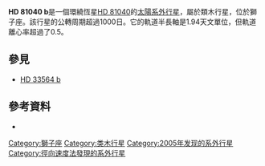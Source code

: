 {{Planetbox begin 
| name =  HD 81040 b
}}
{{Planetbox star
| star = [[HD_81040|HD 81040]]
| constell = [[獅子座|獅子座]]
| RA = {{RA|09|23|47.0873}}
| DEC = {{DEC|+20|21|52.034}}
| app_mag = 7.72
| dist_ly = 106.2 ± 4.27
| dist_pc = 32.56 ± 1.31
| class = G2/G3
}}
{{Planetbox orbit
| semimajor = 1.94
| eccentricity = 0.526 ± 0.042
| period = 1001.7 ± 7
| ang_dist = 59.582
| long_peri = 81.3 ± 7.2
| t_peri = 2452504 ± 12
| semi-amp  = 168 ± 9
}}
{{Planetbox character
| minimum_mass = 6.86 ± 0.71
}}
{{Planetbox discovery
| discovery_date = 2005年11月24日
| discoverers = Sozzetti 等
| discovery_site = {{FRA}}[[上普羅旺斯天文台|上普羅旺斯天文台]]
| discovery_method = [[都卜勒光譜學|都卜勒光譜學]]
| discovery_status = 已發表論文
}}
{{Planetbox reference
| star=HD+81040
| planet=b
}}
{{Planetbox end}}

'''HD 81040 b'''是一個環繞恆星[[HD_81040|HD 81040]]的[[太陽系外行星|太陽系外行星]]，屬於類木行星，位於獅子座。該行星的公轉周期超過1000日。它的軌道半長軸是1.94天文單位，但軌道離心率超過了0.5。

==參見==
* [[HD_33564_b|HD 33564 b]]

==參考資料==
* {{cite journal | bibcode=2006A&A...449..417S | author=Sozzetti, A.; Udry, S.; Zucker, S.; Torres, G.; Beuzit, J. L.; Latham, D. W.; Mayor, M.; Mazeh, T.; Naef, D.; Perrier, C.; Queloz, D.; Sivan, J.-P. | title=A massive planet to the young disc star HD 81040 | journal=Astronomy and Astrophysics | volume=449 | issue=1 | year=2006 | pages=417–424 | doi=10.1051/0004-6361:20054303 |arxiv = astro-ph/0511679 }}
{{Sky|09|23|47.0873|+|20|21|52.034|106.2}}

{{extrasolar-planet-stub}}

[[Category:獅子座|Category:獅子座]]
[[Category:类木行星|Category:类木行星]]
[[Category:2005年发现的系外行星|Category:2005年发现的系外行星]]
[[Category:徑向速度法發現的系外行星|Category:徑向速度法發現的系外行星]]